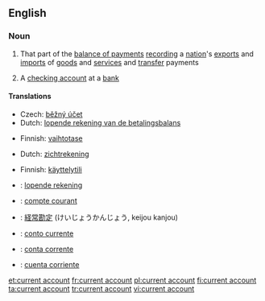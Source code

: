 ==English==
{{wikipedia}}

===Noun===
{{en-noun|sg=[[current]] [[account]]}}

# That part of the [[balance of payments]] [[recording]] a [[nation]]'s [[export]]s and [[import]]s of [[goods]] and [[service]]s and [[transfer]] payments
# {{UK}} A [[checking account]] at a [[bank]]

====Translations====
{{trans-top|part of balance of payments}}
* Czech: [[běžný účet]] {{m}}
* Dutch: [[lopende rekening van de betalingsbalans]] {{f}}
{{trans-mid}}
* Finnish: [[vaihtotase]]
{{trans-bottom}}

{{trans-top|checking account}}
* Dutch: [[zichtrekening]] {{f}}
{{trans-mid}}
* Finnish: [[käyttelytili]]
{{trans-bottom}}

{{checktrans-top}}
* {{ttbc|Dutch}}: [[lopende rekening]] {{f}}
* {{ttbc|French}}: [[compte courant]]
* {{ttbc|Japanese}}: [[経常勘定]] (けいじょうかんじょう, keijou kanjou)
* {{ttbc|Interlingua}}: [[conto currente]]
* {{ttbc|Portuguese}}: [[conta corrente]]
* {{ttbc|Spanish}}: [[cuenta corriente]] {{f}}
{{checktrans-bottom}}

[[et:current account]]
[[fr:current account]]
[[pl:current account]]
[[fi:current account]]
[[ta:current account]]
[[tr:current account]]
[[vi:current account]]